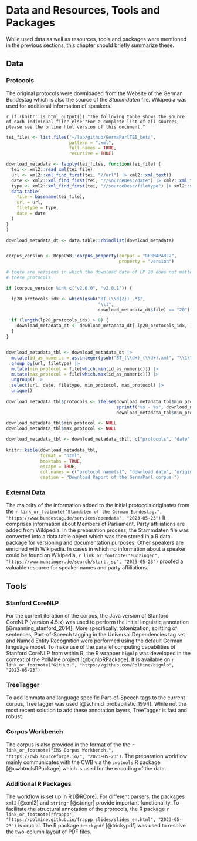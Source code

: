 # Data and Resources, Tools and Packages{#data-resources}

While used data as well as resources, tools and packages were mentioned in the previous sections, this chapter should briefly summarize these.

## Data 

### Protocols 

The original protocols were downloaded from the Website of the German Bundestag which is also the source of the *Stammdaten* file. Wikipedia was used for additional information of speakers.

`r if (knitr::is_html_output()) "The following table shows the source of each individual file" else "For a complete list of all sources, please see the online html version of this document."`

```r
tei_files <- list.files("~/lab/github/GermaParlTEI_beta",
                        pattern = ".xml",
                        full.names = TRUE,
                        recursive = TRUE)

download_metadata <- lapply(tei_files, function(tei_file) {
  tei <- xml2::read_xml(tei_file)
  url <- xml2::xml_find_first(tei, "//url") |> xml2::xml_text()
  date <- xml2::xml_find_first(tei, "//sourceDesc/date") |> xml2::xml_text()
  type <- xml2::xml_find_first(tei, "//sourceDesc/filetype") |> xml2::xml_text()
  data.table(
    file = basename(tei_file),
    url = url,
    filetype = type,
    date = date
  )
}
)

download_metadata_dt <- data.table::rbindlist(download_metadata)


corpus_version <- RcppCWB::corpus_property(corpus = "GERMAPARL2",
                                           property = "version")

# there are versions in which the download date of LP 20 does not matter. Exclude
# these protocols.

if (corpus_version %in% c("v2.0.0", "v2.0.1")) {

  lp20_protocols_idx <- which(gsub("BT_(\\d{2})_.*$",
                                   "\\1",
                                   download_metadata_dt$file) == "20")

  if (length(lp20_protocols_idx) > 0) {
    download_metadata_dt <- download_metadata_dt[-lp20_protocols_idx, ]
  }
}


download_metadata_tbl <- download_metadata_dt |>
  mutate(id_as_numeric = as.integer(gsub("BT_(\\d+)_(\\d+).xml", "\\1\\2", file))) |>
  group_by(url, filetype) |>
  mutate(min_protocol = file[which.min(id_as_numeric)]) |>
  mutate(max_protocol = file[which.max(id_as_numeric)]) |>
  ungroup() |>
  select(url, date, filetype, min_protocol, max_protocol) |>
  unique() 
  
download_metadata_tbl$protocols <- ifelse(download_metadata_tbl$min_protocol != download_metadata_tbl$max_protocol,
                                          sprintf("%s - %s", download_metadata_tbl$min_protocol, download_metadata_tbl$max_protocol),
                                          download_metadata_tbl$min_protocol)

download_metadata_tbl$min_protocol <- NULL
download_metadata_tbl$max_protocol <- NULL

download_metadata_tbl <- download_metadata_tbl[, c("protocols", "date", "filetype", "url")]
  
knitr::kable(download_metadata_tbl, 
             format = "html",
             booktabs = TRUE, 
             escape = TRUE,
             col.names = c("protocol name(s)", "download date", "original filetype", "source url"),
             caption = "Download Report of the GermaParl corpus ")
```

### External Data

The majority of the information added to the initial protocols originates from the `r link_or_footnote("Stamdaten of the German Bundestag.", "https://www.bundestag.de/services/opendata", "2023-05-23")` It comprises information about Members of Parliament. Party affiliations are added from Wikipedia. In the preparation process, the Stammdaten file was converted into a data.table object which was then stored in a R data package for versioning and documentation purposes. Other speakers are enriched with Wikipedia. In cases in which no information about a speaker could be found on Wikipedia, `r link_or_footnote("Munzinger", "https://www.munzinger.de/search/start.jsp", "2023-05-23")` proofed a valuable resource for speaker names and party affiliations.

## Tools

### Stanford CoreNLP{-}

For the current iteration of the corpus, the Java version of Stanford CoreNLP (version 4.5.x) was used to perform the initial linguistic annotation [@manning_stanford_2014]. More specifically, tokenization, splitting of sentences, Part-of-Speech tagging in the Universal Dependencies tag set and Named Entity Recognition were performed using the default German language model. To make use of the parallel computing capabilities of Stanford CoreNLP from within R, the R wrapper `bignlp` was developed in the context of the PolMine project [@bignlpRPackage]. It is available on `r link_or_footnote("GitHub.", "https://github.com/PolMine/bignlp", "2023-05-23")`

### TreeTagger{-}

To add lemmata and language specific Part-of-Speech tags to the current corpus, TreeTagger was used [@schmid_probabilistic_1994]. While not the most recent solution to add these annotation layers, TreeTagger is fast and robust.

### Corpus Workbench{-}

The corpus is also provided in the format of the the `r link_or_footnote("IMS Corpus Workbench.", "https://cwb.sourceforge.io/", "2023-05-23")`. The preparation workflow mainly communicates with the CWB via the `cwbtools` R package [@cwbtoolsRPackage] which is used for the encoding of the data.

### Additional R Packages{-}

The workflow is set up in R [@RCore]. For different parsers, the packages `xml2` [@xml2] and `stringr` [@stringr] provide important functionality. To facilitate the structural annotation of the protocols, the R package `r link_or_footnote("frappp", "https://polmine.github.io/frappp_slides/slides_en.html", "2023-05-23")` is crucial. The R package `trickypdf` [@trickypdf] was used to resolve the two-column layout of PDF files.
